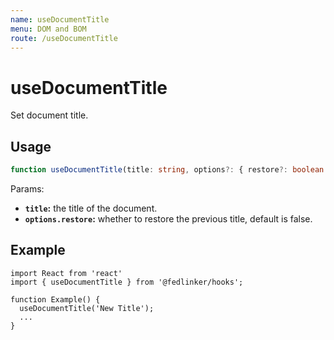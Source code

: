 ```yaml
---
name: useDocumentTitle
menu: DOM and BOM
route: /useDocumentTitle
---
```


# useDocumentTitle

Set document title.

## Usage

```ts
function useDocumentTitle(title: string, options?: { restore?: boolean }): void;
```

Params:

- **`title`:** the title of the document.
- **`options.restore`:** whether to restore the previous title, default is false.

## Example

```tsx
import React from 'react'
import { useDocumentTitle } from '@fedlinker/hooks';

function Example() {
  useDocumentTitle('New Title');
  ...
}
```
